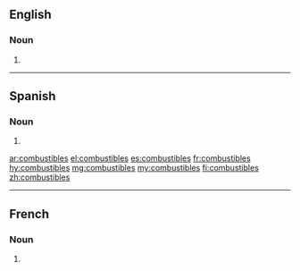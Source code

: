 ==English==

===Noun===
{{head|en|plural}}

# {{plural of|combustible|lang=en}}

----

==Spanish==

===Noun===
{{head|es|noun form|g=m-p}}
# {{plural of|combustible|lang=es}}

[[ar:combustibles]]
[[el:combustibles]]
[[es:combustibles]]
[[fr:combustibles]]
[[hy:combustibles]]
[[mg:combustibles]]
[[my:combustibles]]
[[fi:combustibles]]
[[zh:combustibles]]

----
==French==

===Noun===
{{head|fr|plural|g=m}}

# {{plural of|combustible|lang=fr}}
{{rfc-auto}}